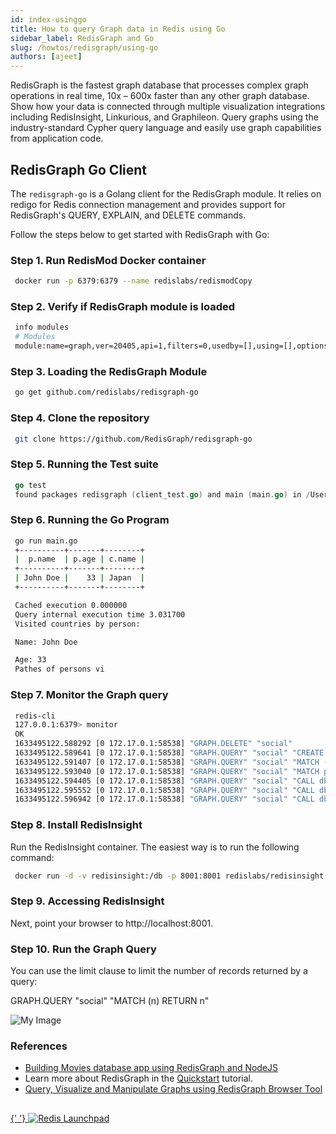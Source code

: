```yaml
---
id: index-usinggo
title: How to query Graph data in Redis using Go
sidebar_label: RedisGraph and Go
slug: /howtos/redisgraph/using-go
authors: [ajeet]
---
```


RedisGraph is the fastest graph database that processes complex graph operations in real time, 10x – 600x faster than any other graph database. Show how your data is connected through multiple visualization integrations including RedisInsight, Linkurious, and Graphileon. Query graphs using the industry-standard Cypher query language and easily use graph capabilities from application code.

## RedisGraph Go Client

The `redisgraph-go` is a Golang client for the RedisGraph module. It relies on redigo for Redis connection management and provides support for RedisGraph's QUERY, EXPLAIN, and DELETE commands.

Follow the steps below to get started with RedisGraph with Go:

### Step 1. Run RedisMod Docker container

```bash
 docker run -p 6379:6379 --name redislabs/redismodCopy
```

### Step 2. Verify if RedisGraph module is loaded

```bash
 info modules
 # Modules
 module:name=graph,ver=20405,api=1,filters=0,usedby=[],using=[],options=[]
```

### Step 3. Loading the RedisGraph Module

```bash
 go get github.com/redislabs/redisgraph-go
```

### Step 4. Clone the repository

```bash
 git clone https://github.com/RedisGraph/redisgraph-go
```

### Step 5. Running the Test suite

```go
 go test
 found packages redisgraph (client_test.go) and main (main.go) in /Users/ajeetraina/projects/redisgraph-go
```

### Step 6. Running the Go Program

```bash
 go run main.go
 +----------+-------+--------+
 |  p.name  | p.age | c.name |
 +----------+-------+--------+
 | John Doe |    33 | Japan  |
 +----------+-------+--------+

 Cached execution 0.000000
 Query internal execution time 3.031700
 Visited countries by person:

 Name: John Doe

 Age: 33
 Pathes of persons vi
```

### Step 7. Monitor the Graph query

```bash
 redis-cli
 127.0.0.1:6379> monitor
 OK
 1633495122.588292 [0 172.17.0.1:58538] "GRAPH.DELETE" "social"
 1633495122.589641 [0 172.17.0.1:58538] "GRAPH.QUERY" "social" "CREATE (UPoQSvSnBD:person{gender:\"male\",status:\"single\",name:\"John Doe\",age:33}),(ZNxbsnHGoO:country{name:\"Japan\"}),(UPoQSvSnBD)-[:visited]->(ZNxbsnHGoO)" "--compact"
 1633495122.591407 [0 172.17.0.1:58538] "GRAPH.QUERY" "social" "MATCH (p:person)-[v:visited]->(c:country)\n           RETURN p.name, p.age, c.name" "--compact"
 1633495122.593040 [0 172.17.0.1:58538] "GRAPH.QUERY" "social" "MATCH p = (:person)-[:visited]->(:country) RETURN p" "--compact"
 1633495122.594405 [0 172.17.0.1:58538] "GRAPH.QUERY" "social" "CALL db.labels()" "--compact"
 1633495122.595552 [0 172.17.0.1:58538] "GRAPH.QUERY" "social" "CALL db.propertyKeys()" "--compact"
 1633495122.596942 [0 172.17.0.1:58538] "GRAPH.QUERY" "social" "CALL db.relationshipTypes()" "--compact"
```

### Step 8. Install RedisInsight

Run the RedisInsight container. The easiest way is to run the following command:

```bash
 docker run -d -v redisinsight:/db -p 8001:8001 redislabs/redisinsight:latest
```

### Step 9. Accessing RedisInsight

Next, point your browser to http://localhost:8001.

### Step 10. Run the Graph Query

You can use the limit clause to limit the number of records returned by a query:

GRAPH.QUERY "social" "MATCH (n) RETURN n"

![My Image](redisgraph_redisinsight_go.png)

### References

- [Building Movies database app using RedisGraph and NodeJS](/howtos/redisgraphmovies/)
- Learn more about RedisGraph in the [Quickstart](https://oss.redis.com/redisgraph/) tutorial.
- [Query, Visualize and Manipulate Graphs using RedisGraph Browser Tool](/explore/redisinsight/redisgraph)

##

<div>
  <a
    href="https://launchpad.redis.com"
    target="_blank"
    rel="noopener"
    className="link">
    {' '}
    <img
      src="/img/launchpad.png"
      className="thumb"
      loading="lazy"
      alt="Redis Launchpad"
    />
  </a>
</div>
